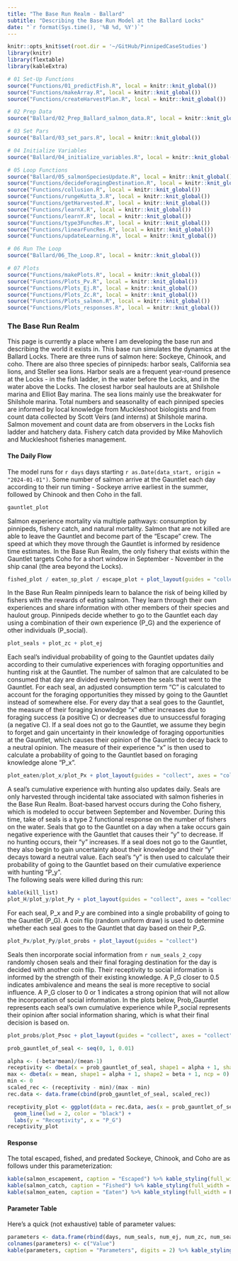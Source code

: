 ```yaml
---
title: "The Base Run Realm - Ballard"
subtitle: "Describing the Base Run Model at the Ballard Locks"
date: "`r format(Sys.time(), '%B %d, %Y')`"
---
```




```r
knitr::opts_knit$set(root.dir = '~/GitHub/PinnipedCaseStudies')
library(knitr)
library(flextable)
library(kableExtra)
```

```r
# 01 Set-Up Functions
source("Functions/01_predictFish.R", local = knitr::knit_global())
source("Functions/makeArray.R", local = knitr::knit_global())
source("Functions/createHarvestPlan.R", local = knitr::knit_global())

# 02 Prep Data
source("Ballard/02_Prep_Ballard_salmon_data.R", local = knitr::knit_global())

# 03 Set Pars
source("Ballard/03_set_pars.R", local = knitr::knit_global())

# 04 Initialize Variables
source("Ballard/04_initialize_variables.R", local = knitr::knit_global())

# 05 Loop Functions
source("Ballard/05_salmonSpeciesUpdate.R", local = knitr::knit_global())
source("Functions/decideForagingDestination.R", local = knitr::knit_global())
source("Functions/collusion.R", local = knitr::knit_global())
source("Functions/rungeKutta_3.R", local = knitr::knit_global())
source("Functions/getHarvested.R", local = knitr::knit_global())
source("Functions/learnX.R", local = knitr::knit_global())
source("Functions/learnY.R", local = knitr::knit_global())
source("Functions/type3FuncRes.R", local = knitr::knit_global())
source("Functions/linearFuncRes.R", local = knitr::knit_global())
source("Functions/updateLearning.R", local = knitr::knit_global())

# 06 Run The Loop
source("Ballard/06_The_Loop.R", local = knitr::knit_global())

# 07 Plots
source("Functions/makePlots.R", local = knitr::knit_global())
source("Functions/Plots_Pv.R", local = knitr::knit_global())
source("Functions/Plots_Ej.R", local = knitr::knit_global())
source("Functions/Plots_Zc.R", local = knitr::knit_global())
source("Functions/Plots_salmon.R", local = knitr::knit_global())
source("Functions/Plots_responses.R", local = knitr::knit_global())
```

### The Base Run Realm

This page is currently a place where I am developing the base run and describing the world it exists in. This base run simulates the dynamics at the Ballard Locks. There are three runs of salmon here: Sockeye, Chinook, and coho. There are also three species of pinnipeds: harbor seals, California sea lions, and Steller sea lions. Harbor seals are a frequent year-round presence at the Locks - in the fish ladder, in the water before the Locks, and in the water above the Locks. The closest harbor seal haulouts are at Shilshole marina and Elliot Bay marina. The sea lions mainly use the breakwater for Shilshole marina. Total numbers and seasonality of each pinniped species are informed by local knowledge from Muckleshoot biologists and from count data collected by Scott Veirs (and interns) at Shilshole marina. Salmon movement and count data are from observers in the Locks fish ladder and hatchery data. Fishery catch data provided by Mike Mahovlich and Muckleshoot fisheries management. 

#### The Daily Flow

The model runs for `r days` days starting `r as.Date(data_start, origin = "2024-01-01")`. Some number of salmon arrive at the Gauntlet each day according to their run timing - Sockeye arrive earliest in the summer, followed by Chinook and then Coho in the fall. 

```r
gauntlet_plot
```

Salmon experience mortality via multiple pathways: consumption by pinnipeds, fishery catch, and natural mortality. Salmon that are not killed are able to leave the Gauntlet and become part of the "Escape" crew. The speed at which they move through the Gauntlet is informed by residence time estimates. In the Base Run Realm, the only fishery that exists within the Gauntlet targets Coho for a short window in September - November in the ship canal (the area beyond the Locks). 

```r
fished_plot / eaten_sp_plot / escape_plot + plot_layout(guides = "collect", axes = "collect")
```

In the Base Run Realm pinnipeds learn to balance the risk of being killed by fishers with the rewards of eating salmon. They learn through their own experiences and share information with other members of their species and haulout group. Pinnipeds decide whether to go to the Gauntlet each day using a combination of their own experience (P_G) and the experience of other individuals (P_social).

```r
plot_seals + plot_zc + plot_ej
```

Each seal's individual probability of going to the Gauntlet updates daily according to their cumulative experiences with foraging opportunities and hunting risk at the Gauntlet. The number of salmon that are calculated to be consumed that day are divided evenly between the seals that went to the Gauntlet. For each seal, an adjusted consumption term "C" is calculated to account for the foraging opportunities they missed by going to the Gauntlet instead of somewhere else. For every day that a seal goes to the Gauntlet, the measure of their foraging knowledge "x" either increases due to foraging success (a positive C) or decreases due to unsuccessful foraging (a negative C). If a seal does not go to the Gauntlet, we assume they begin to forget and gain uncertainty in their knowledge of foraging opportunities at the Gauntlet, which causes their opinion of the Gauntlet to decay back to a neutral opinion. The measure of their experience "x" is then used to calculate a probability of going to the Gauntlet based on foraging knowledge alone "P_x".

``` r
plot_eaten/plot_x/plot_Px + plot_layout(guides = "collect", axes = "collect")
```

A seal's cumulative experience with hunting also updates daily. Seals are only harvested through incidental take associated with salmon fisheries in the Base Run Realm. Boat-based harvest occurs during the Coho fishery, which is modeled to occur between September and November. During this time, take of seals is a type 2 functional response on the number of fishers on the water. Seals that go to the Gauntlet on a day when a take occurs gain negative experience with the Gauntlet that causes their "y" to decrease. If no hunting occurs, their "y" increases. If a seal does not go to the Gauntlet, they also begin to gain uncertainty about their knowledge and their "y" decays toward a neutral value. Each seal's "y" is then used to calculate their probability of going to the Gauntlet based on their cumulative experience with hunting "P_y".  
The following seals were killed during this run:

``` r
kable(kill_list)
plot_H/plot_y/plot_Py + plot_layout(guides = "collect", axes = "collect")
```

For each seal, P_x and P_y are combined into a single probability of going to the Gauntlet (P_G). A coin flip (random uniform draw) is used to determine whether each seal goes to the Gauntlet that day based on their P_G. 

``` r
plot_Px/plot_Py/plot_probs + plot_layout(guides = "collect")
```

Seals then incorporate social information from `r num_seals_2_copy` randomly chosen seals and their final foraging destination for the day is decided with another coin flip. Their receptivity to social information is informed by the strength of their existing knowledge. A P_G closer to 0.5 indicates ambivalence and means the seal is more receptive to social influence. A P_G closer to 0 or 1 indicates a strong opinion that will not allow the incorporation of social information. In the plots below, Prob_Gauntlet represents each seal's own cumulative experience while P_social represents their opinion after social information sharing, which is what their final decision is based on. 

``` r
plot_probs/plot_Psoc + plot_layout(guides = "collect", axes = "collect")
```

``` r
prob_gauntlet_of_seal <- seq(0, 1, 0.01)

alpha <- (-beta*mean)/(mean-1)
receptivity <- dbeta(x = prob_gauntlet_of_seal, shape1 = alpha + 1, shape2 = beta + 1, ncp = 0)
max <- dbeta(x = mean, shape1 = alpha + 1, shape2 = beta + 1, ncp = 0)
min <- 0
scaled_rec <- (receptivity - min)/(max - min)
rec.data <- data.frame(cbind(prob_gauntlet_of_seal, scaled_rec))

receptivity_plot <- ggplot(data = rec.data, aes(x = prob_gauntlet_of_seal, y = scaled_rec)) + 
  geom_line(lwd = 2, color = "black") +
  labs(y = "Receptivity", x = "P_G")
receptivity_plot

```

#### Response

The total escaped, fished, and predated Sockeye, Chinook, and Coho are as follows under this parameterization:

```r

kable(salmon_escapement, caption = "Escaped") %>% kable_styling(full_width = F)
kable(salmon_catch, caption = "Fished") %>% kable_styling(full_width = F)
kable(salmon_eaten, caption = "Eaten") %>% kable_styling(full_width = F, )

```

#### Parameter Table

Here's a quick (not exhaustive) table of parameter values:

```r
parameters <- data.frame(rbind(days, num_seals, num_ej, num_zc, num_seals_2_copy, sockeye_escape_rate, chinook_escape_rate, coho_escape_rate, min_fishers, max_fishers, fishery_open, fishery_close, sockeye_fish_rate, chinook_fish_rate, coho_fish_rate, Cmax, Cmax_ej, Cmax_zc, alpha))
colnames(parameters) <- c("Value")
kable(parameters, caption = "Parameters", digits = 2) %>% kable_styling(full_width = F)
```

